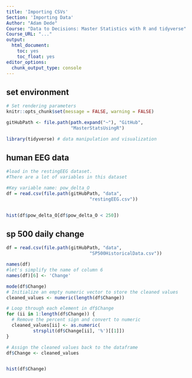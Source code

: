 ```yaml
---
title: 'Importing CSVs'
Section: 'Importing Data'
Author: "Adam Dede"
Course: "Data to Decisions: Master Statistics with R and tidyverse"
Course_URL: "..." 
output:
  html_document:
    toc: yes
    toc_float: yes
editor_options:
  chunk_output_type: console
---
```



## set environment

```r

# Set rendering parameters
knitr::opts_chunk$set(message = FALSE, warning = FALSE)

gitHubPath <- file.path(path.expand("~"), "GitHub", 
                        "MasterStatsUsingR")

library(tidyverse) # data manipulation and visualization


```

## human EEG data 

```r
#load in the restingEEG dataset. 
#There are a lot of variables in this dataset

#Key variable name: pow_delta_O
df = read.csv(file.path(gitHubPath, "data", 
                               "restingEEG.csv"))


hist(df$pow_delta_O[df$pow_delta_O < 250])
```

## sp 500 daily change 

```r


df = read.csv(file.path(gitHubPath, "data", 
                               "SP500HistoricalData.csv"))

names(df)
#let's simplify the name of column 6
names(df)[6] <- 'Change'

mode(df$Change)
# Initialize an empty numeric vector to store the cleaned values
cleaned_values <- numeric(length(df$Change))

# Loop through each element in df$Change
for (ii in 1:length(df$Change)) {
  # Remove the percent sign and convert to numeric
  cleaned_values[ii] <- as.numeric(
          strsplit(df$Change[ii], '%')[[1]])
}

# Assign the cleaned values back to the dataframe
df$Change <- cleaned_values


hist(df$Change)

```


